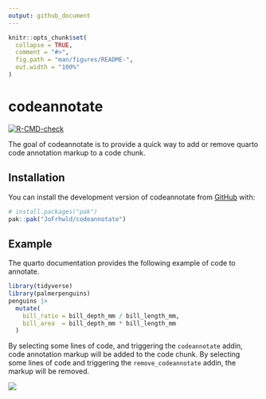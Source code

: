 ```yaml
---
output: github_document
---
```


<!-- README.md is generated from README.Rmd. Please edit that file -->

```r
knitr::opts_chunk$set(
  collapse = TRUE,
  comment = "#>",
  fig.path = "man/figures/README-",
  out.width = "100%"
)
```

# codeannotate

<!-- badges: start -->

[![R-CMD-check](https://github.com/JoFrhwld/codeannotate/actions/workflows/R-CMD-check.yaml/badge.svg)](https://github.com/JoFrhwld/codeannotate/actions/workflows/R-CMD-check.yaml)

<!-- badges: end -->

The goal of codeannotate is to provide a quick way to add or remove quarto code annotation markup to a code chunk.

## Installation

You can install the development version of codeannotate from [GitHub](https://github.com/) with:

``` r
# install.packages("pak")
pak::pak("JoFrhwld/codeannotate")
```

## Example

The quarto documentation provides the following example of code to annotate.

``` r
library(tidyverse)
library(palmerpenguins)
penguins |>
  mutate(
    bill_ratio = bill_depth_mm / bill_length_mm,
    bill_area  = bill_depth_mm * bill_length_mm
  )
```

By selecting some lines of code, and triggering the `codeannotate` addin, code annotation markup will be added to the code chunk. By selecting some lines of code and triggering the `remove_codeannotate` addin, the markup will be removed.

![](man/figures/code_annotate.gif)
